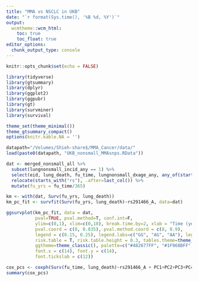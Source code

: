 ```yaml
---
title: "MMA vs NSCLC in UKB"
date: "`r format(Sys.time(), '%B %d, %Y')`"
output: 
  wcmtheme::wcm_html: 
    toc: true
    toc_float: true
editor_options: 
  chunk_output_type: console
---
```


```r
knitr::opts_chunk$set(echo = FALSE)

library(tidyverse)
library(gtsummary)
library(dplyr)
library(ggplot2)
library(ggpubr)
library(gt)
library(survminer)
library(survival)

theme_set(theme_minimal())
theme_gtsummary_compact()
options(knitr.kable.NA = '')

datapath="/Volumes/Shieh-share$/MMA_Cancer/data/"
load(paste0(datapath, "UKB_nonsmall_MMAsnps.RData"))

```

```r
dat <- merged_nonsmall_all %>%
  subset(lungnonsmall_incid_any == 1) %>%
  select(eid, lung_death, fu_time, lungnonsmall_dxage_any, any_of(starts_with("PC")), any_of(starts_with("rs291466"))) %>%
  relocate(starts_with("rs"), .after=last_col()) %>%
  mutate(fu_yrs = fu_time/365)
```

```r
km <- with(dat, Surv(fu_yrs, lung_death))
km_pc_fit <- survfit(Surv(fu_yrs, lung_death)~rs291466_A, data=dat)

ggsurvplot(km_pc_fit, data = dat, 
           pval=TRUE, pval.method=T, conf.int=F,
           ylim=c(0,1), xlim=c(0,10), break.time.by=2, xlab = "Time (years)",
           pval.coord = c(8, 0.835), pval.method.coord = c(8, 0.9),
           legend = c(0.15, 0.25), legend.labs=c("GG", "AG", "AA"), legend.title="Genotype",
           risk.table = T, risk.table.height = 0.3, tables.theme=theme_survminer(), risk.table.fontsize=4,
           ggtheme=theme_classic(), palette=c("#482677FF", "#1F968BFF", "#FDE725FF"),
           font.x = c(14), font.y = c(14),
           font.tickslab = c(12))

```

```r
cox_pcs <- coxph(Surv(fu_time, lung_death)~rs291466_A + PC1+PC2+PC3+PC4+PC5+PC6+PC7+PC8+PC9+PC10 + lungnonsmall_dxage_any, data=dat)
summary(cox_pcs)
```

